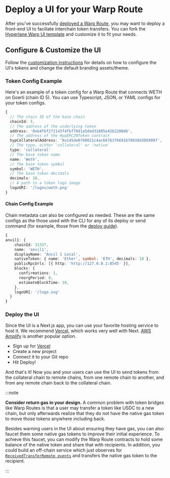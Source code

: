 # Deploy a UI for your Warp Route

After you've successfully [deployed a Warp Route](./deploy-warp-route.mdx), you may want to deploy a front-end UI to faciliate interchain token transfers. You can fork the [Hyperlane Warp UI template](https://github.com/hyperlane-xyz/hyperlane-warp-ui-template) and customize it to fit your needs.

## Configure & Customize the UI

Follow the [customization instructions](https://github.com/hyperlane-xyz/hyperlane-warp-ui-template/blob/main/CUSTOMIZE.md) for details on how to configure the UI's tokens and change the default branding assets/theme.

### Token Config Example

Here's an example of a token config for a Warp Route that connects WETH on Goerli (chain ID 5). You can use Typescript, JSON, or YAML configs for your token configs.

```typescript
{
  // The chain ID of the base chain
  chainId: 5,
  // The address of the underlying token
  address: '0xb4fbf271143f4fbf7b91a5ded31805e42b2208d6',
  // The address of the HypERC20Token contract
  hypCollateralAddress: '0x145de8760021c4ac6676376691b78038d3DE9097',
  // The type, either 'collateral' or 'native'
  type: 'collateral'
  // The base token name
  name: 'Weth',
  // The base token symbol
  symbol: 'WETH',
  // The base token decimals
  decimals: 18,
  // A path to a token logo image
  logoURI: '/logos/weth.png'
}
```

#### Chain Config Example

Chain metadata can also be configured as needed. These are the same configs as the those used with the CLI for any of its deploy or send command (for example, those from the [deploy guide](../deploy-hyperlane.mdx)).

```typescript
{
anvil1: {
    chainId: 31337,
    name: 'anvil1',
    displayName: 'Anvil 1 Local',
    nativeToken: { name: 'Ether', symbol: 'ETH', decimals: 18 },
    publicRpcUrls: [{ http: 'http://127.0.0.1:8545' }],
    blocks: {
      confirmations: 1,
      reorgPeriod: 0,
      estimateBlockTime: 10,
    },
    logoURI: '/logo.svg'
  }
}
```

### Deploy the UI

Since the UI is a Next.js app, you can use your favorite hosting service to host it. We recommend [Vercel](https://vercel.com), which works very well with Next. [AWS Amplify](https://aws.amazon.com/amplify) is another popular option.

* Sign up for [Vercel](https://vercel.com/)
* Create a new project
* Connect it to your Git repo
* Hit Deploy!

And that's it! Now you and your users can use the UI to send tokens from the collateral chain to remote chains, from one remote chain to another, and from any remote chain back to the collateral chain.

:::note

**Consider return gas in your design.** A common problem with token bridges like Warp Routes is that a user may transfer a token like USDC to a new chain, but only afterwards realize that they do not have the native gas token to move those tokens anywhere including back.

Besides warning users in the UI about ensuring they have gas, you can also faucet them some native gas tokens to improve their initial experience. To achieve this faucet, you can modify the Warp Route contracts to hold some balance of the native token and share that with recipients. In addition, you could build an off-chain service which just observes for [`ReceivedTransferRemote events`](https://github.com/hyperlane-xyz/hyperlane-monorepo/blob/main/solidity/contracts/token/libs/TokenRouter.sol) and transfers the native gas token to the recipient.

:::
